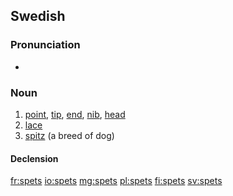 ==Swedish==

===Pronunciation===
* {{audio|Sv-spets.ogg|Audio}}

===Noun===
{{sv-noun|g=c}}

# [[point]], [[tip]], [[end]], [[nib]], [[head]]
# [[lace]]
# [[spitz]] (a breed of dog)

====Declension====
{{sv-noun-reg-ar|genitive=}}

[[fr:spets]]
[[io:spets]]
[[mg:spets]]
[[pl:spets]]
[[fi:spets]]
[[sv:spets]]
